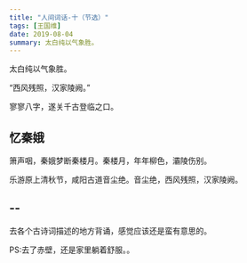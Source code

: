 ```yaml
---
title: "人间词话-十（节选）"
tags: [王国维]
date: 2019-08-04
summary: 太白纯以气象胜。
---
```


太白纯以气象胜。

“西风残照，汉家陵阙。”

寥寥八字，遂关千古登临之口。

## 忆秦娥

箫声咽，秦娥梦断秦楼月。秦楼月，年年柳色，灞陵伤别。

乐游原上清秋节，咸阳古道音尘绝。音尘绝，西风残照，汉家陵阙。

## --

去各个古诗词描述的地方背诵，感觉应该还是蛮有意思的。

PS:去了赤壁，还是家里躺着舒服。。
